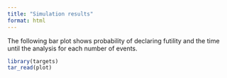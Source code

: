 ```yaml
---
title: "Simulation results"
format: html
---
```


The following bar plot shows probability of declaring futility and the time until the analysis for each number of events.

```r
library(targets)
tar_read(plot)
```
